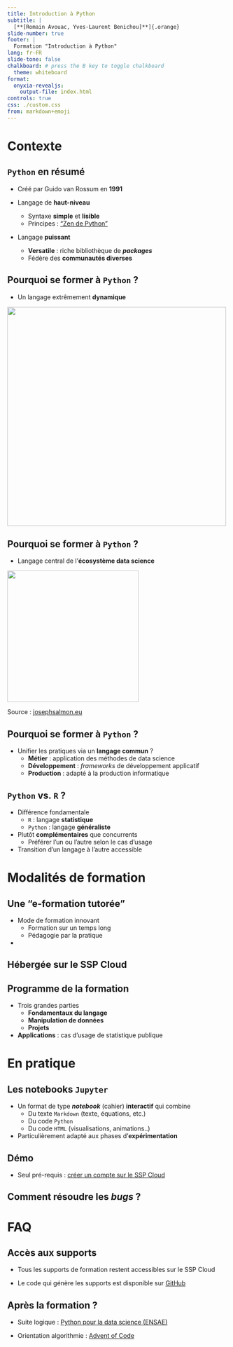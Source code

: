 ```yaml
---
title: Introduction à Python
subtitle: |
  [**[Romain Avouac, Yves-Laurent Benichou]**]{.orange}
slide-number: true
footer: |
  Formation "Introduction à Python"
lang: fr-FR
slide-tone: false
chalkboard: # press the B key to toggle chalkboard
  theme: whiteboard
format:
  onyxia-revealjs:
    output-file: index.html
controls: true
css: ./custom.css
from: markdown+emoji
---
```


# Contexte

## `Python` en résumé

- Créé par Guido van Rossum en [**1991**]{.orange}

- Langage de [**haut-niveau**]{.orange}
    - Syntaxe [**simple**]{.blue2} et [**lisible**]{.blue2}
    - Principes : ["Zen de Python"](https://fr.wikipedia.org/wiki/Zen_de_Python)

- Langage [**puissant**]{.orange}
    - [**Versatile**]{.blue2} : riche bibliothèque de [***packages***]{.blue2}
    - Fédère des [**communautés diverses**]{.blue2}

## Pourquoi se former à `Python` ?

- Un langage extrêmement [**dynamique**]{.blue2}

![](img/pythontrend.jpeg){fig-align="center" height=500}

## Pourquoi se former à `Python` ?

- Langage central de l'[**écosystème data science**]{.blue2}

![](img/python_ecosystem.svg){fig-align="center" height=300}

Source : [josephsalmon.eu](https://josephsalmon.eu/HMMA238.html)

## Pourquoi se former à `Python` ?

- Unifier les pratiques via un [**langage commun**]{.orange} ?
    - [**Métier**]{.blue2} : application des méthodes de data science
    - [**Développement**]{.blue2} : *frameworks* de développement applicatif
    - [**Production**]{.blue2} : adapté à la production informatique


## `Python` vs. `R` ?

- Différence fondamentale 
    - `R` : langage [**statistique**]{.blue2}
    - `Python` : langage [**généraliste**]{.blue2}

- Plutôt [**complémentaires**]{.orange} que concurrents
    - Préférer l'un ou l'autre selon le cas d'usage

- Transition d'un langage à l'autre accessible

# Modalités de formation

## Une "e-formation tutorée"

- Mode de formation innovant
    - Formation sur un temps long
    - Pédagogie par la pratique

- 

## Hébergée sur le SSP Cloud

## Programme de la formation

- Trois grandes parties
    - [**Fondamentaux du langage**]{.blue2}
    - [**Manipulation de données**]{.blue2}
    - [**Projets**]{.blue2}

- [**Applications**]{.orange} : cas d'usage de statistique publique

# En pratique

## Les notebooks `Jupyter`

- Un format de type [***notebook***]{.orange} (cahier) [**interactif**]{.orange} qui combine
    - Du texte `Markdown` (texte, équations, etc.)
    - Du code `Python`
    - Du code `HTML` (visualisations, animations..)

- Particulièrement adapté aux phases d'[**expérimentation**]{.orange}

## Démo

- Seul pré-requis : [créer un compte sur le SSP Cloud](https://auth.lab.sspcloud.fr/auth/realms/sspcloud/login-actions/registration?client_id=onyxia&tab_id=IU7LpltKvV8)

## Comment résoudre les *bugs* ?

# FAQ

## Accès aux supports

- Tous les supports de formation restent accessibles sur le SSP Cloud

- Le code qui génère les supports est disponible sur [GitHub](https://github.com/InseeFrLab/formation-python-initiation.git)

## Après la formation ?

- Suite logique : [Python pour la data science (ENSAE)](https://www.sspcloud.fr/formation?search=&path=%5B%22Python%20pour%20la%20data%20science%22%5D)

- Orientation algorithmie : [Advent of Code](https://adventofcode.com/2023)
